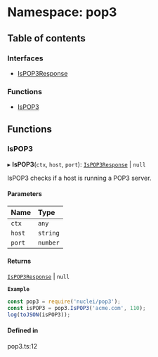 # Namespace: pop3

## Table of contents

### Interfaces

- [IsPOP3Response](/templates/protocols/javascript/modules/pop3.IsPOP3Response)

### Functions

- [IsPOP3](/templates/protocols/javascript/modules/pop3#ispop3)

## Functions

### IsPOP3

▸ **IsPOP3**(`ctx`, `host`, `port`): [`IsPOP3Response`](/templates/protocols/javascript/modules/pop3.IsPOP3Response) \| ``null``

IsPOP3 checks if a host is running a POP3 server.

#### Parameters

| Name | Type |
| :------ | :------ |
| `ctx` | `any` |
| `host` | `string` |
| `port` | `number` |

#### Returns

[`IsPOP3Response`](/templates/protocols/javascript/modules/pop3.IsPOP3Response) \| ``null``

**`Example`**

```javascript
const pop3 = require('nuclei/pop3');
const isPOP3 = pop3.IsPOP3('acme.com', 110);
log(toJSON(isPOP3));
```

#### Defined in

pop3.ts:12
